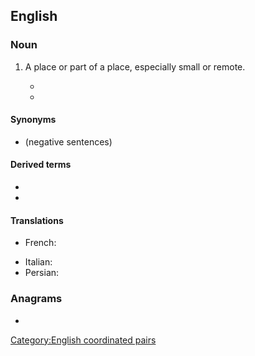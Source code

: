 ==English==

===Noun===
{{en-noun|nooks and crannies}}

# {{lb|en|idiomatic}} A place or part of a place, especially small or remote.
#* {{ux|en|Everyone went to sleep in some '''nook and cranny''' of the house.}}
#* {{quote-book
|lang=en
|year=1966
|author=Pat Shaw Iversen (tr.)
|chapter=Soup from a Sausage Peg
|title=The Snow Queen and Other Tales
|edition=1st ed.
|original=Fairy Tales
|by={{w|Hans Christian Andersen}}
|page=224
|pageurl=http://books.google.com/books?id=2tjWAAAAMAAJ&q=%22from+your+own+nook+and+cranny%22#search_anchor
|passage=It's strange to come away from home, from your own '''nook and cranny''', to go by ship – which is also a kind of '''nook and cranny''' – and then suddenly be more than a hundred miles away and stand in a foreign land!}}

====Synonyms====
* {{l|en|nook or cranny}} (negative sentences)

====Derived terms====
* {{l|en|every nook and cranny}}
* {{l|en|every old nook and cranny}}

====Translations====
{{trans-top|small or remote place}}
* French: {{t|fr|tous les coins et les recoins}}
{{trans-mid}}
* Italian: {{t+|it|anfratto|m}}
* Persian: {{t|fa|سوراخ سنبه|tr=surâx sombe}}
{{trans-bottom}}

===Anagrams===
* {{anagrams|en|a=aacdknnnnoory|crook and nanny}}

[[Category:English coordinated pairs]]